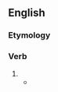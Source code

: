 ==English==

===Etymology===
{{suffix|en|slew|est}}

===Verb===
{{head|en|verb form|cat2=second-person singular forms}}

# {{en-archaic second-person singular past of|slay}}
#* {{quote-book|1=en|year=1887|author=H. Rider Haggard|authorlink=H. Rider Haggard|title=She: A History of Adventure|url=http://www.gutenberg.org/files/3155/3155-0.txt|passage='Rise, Ayesha,' he said sadly; 'well thou knowest that I cannot strike thee, no, not even for the sake of her whom thou '''slewest''' but last night.'}}